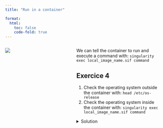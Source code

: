 ```yaml
---
title: "Run in a container"

format: 
  html:
    toc: false
    code-fold: true
---
```


:::: {.columns}

::: {.column width="40%"}
![](media/building.jpg)
:::

::: {.column width="1%"}
<!-- empty column to create gap -->
:::

::: {.column width="59%"}
We can tell the container to run and execute a command with: ``` singularity exec local_image_name.sif command ```

::: {.callout-note icon=false}
## Exercice 4

1. Check the operating system outside the container with: ``` head /etc/os-release ``` 
2. Check the operating system inside the container with: ``` singularity exec local_image_name.sif command ```

<details>
  <summary>Solution</summary>
  ```bash
  head /etc/os-release
  singularity exec lolcow.sif head /etc/os-release
  ```
</details>
:::


:::

::::





